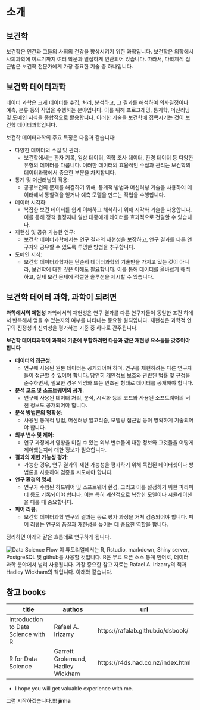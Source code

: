 # 소개 {.unnumbered}

## 보건학

  보건학은 인간과 그들의 사회의 건강을 향상시키기 위한 과학입니다. 보건학은 의학에서 사회과학에 이르기까지 여러 학문과 밀접하게 연관되어 있습니다. 따라서, 다학제적 접근법은 보건학 전문가에게 가장 중요한 기술 중 하나입니다.


## 보건학 데이터과학

데이터 과학은 크게 데이터를 수집, 처리, 분석하고, 그 결과를 해석하여 의사결정이나 예측, 분류 등의 작업을 수행하는 분야입니다. 이를 위해 프로그래밍, 통계학, 머신러닝 및 도메인 지식을 종합적으로 활용합니다. 이러한 기술을 보건학에 접목시키는 것이 보건학 데이터과학입니다.

보건학 데이터과학의 주요 특징은 다음과 같습니다:

-   다양한 데이터의 수집 및 관리:
    -   보건학에서는 환자 기록, 임상 데이터, 역학 조사 데이터, 환경 데이터 등 다양한 유형의 데이터를 다룹니다. 이러한 데이터의 효율적인 수집과 관리는 보건학의 데이터과학에서 중요한 부분을 차지합니다.
-   통계 및 머신러닝의 적용:
    -   공공보건의 문제를 해결하기 위해, 통계적 방법과 머신러닝 기술을 사용하여 데이터에서 통찰력을 얻거나 예측 모델을 만드는 작업을 수행합니다.
-   데이터 시각화:
    -   복잡한 보건 데이터를 쉽게 이해하고 해석하기 위해 시각화 기술을 사용합니다. 이를 통해 정책 결정자나 일반 대중에게 데이터를 효과적으로 전달할 수 있습니다.
-   재현성 및 공유 가능한 연구:
    -   보건학 데이터과학에서는 연구 결과의 재현성을 보장하고, 연구 결과를 다른 연구자와 공유할 수 있도록 투명한 방법을 추구합니다.
-   도메인 지식:
    -   보건학 데이터과학자는 단순히 데이터과학의 기술만을 가지고 있는 것이 아니라, 보건학에 대한 깊은 이해도 필요합니다. 이를 통해 데이터를 올바르게 해석하고, 실제 보건 문제에 적절한 솔루션을 제시할 수 있습니다.

##  보건학 데이터 과학, 과학이 되려면

**과학에서의 제현성** 과학에서의 재현성은 연구 결과를 다른 연구자들이 동일한 조건 하에서 반복해서 얻을 수 있는지의 여부를 나타내는 중요한 원칙입니다. 재현성은 과학적 연구의 진정성과 신뢰성을 평가하는 기준 중 하나로 간주됩니다.

**보건학 데이터과학이 과학의 기준에 부합하려면 다음과 같은 재현성 요소들을 갖추어야 합니다**

-   **데이터의 접근성**:
    -   연구에 사용된 원본 데이터는 공개되어야 하며, 연구를 재현하려는 다른 연구자들이 접근할 수 있어야 합니다. 당연히 개인정보 보호와 관련된 법률 및 규정을 준수하면서, 필요한 경우 익명화 또는 변조된 형태로 데이터를 공개해야 합니다.
-   **분석 코드 및 소프트웨어의 공개**:
    -   연구에 사용된 데이터 처리, 분석, 시각화 등의 코드와 사용된 소프트웨어의 버전 정보도 공개되어야 합니다.
-   **분석 방법론의 명확성**:
    -   사용된 통계적 방법, 머신러닝 알고리즘, 모델링 접근법 등이 명확하게 기술되어야 합니다.
-   **외부 변수 및 제어**:
    -   연구 과정에서 영향을 미칠 수 있는 외부 변수들에 대한 정보와 그것들을 어떻게 제어했는지에 대한 정보가 필요합니다.
-   **결과의 재현 가능성 평가**:
    -   가능한 경우, 연구 결과의 재현 가능성을 평가하기 위해 독립된 데이터셋이나 방법론을 사용하여 검증을 시도해야 합니다.
-   **연구 환경의 명세**:
    -   연구가 수행된 하드웨어 및 소프트웨어 환경, 그리고 이를 설정하기 위한 파라미터 등도 기록되어야 합니다. 이는 특히 계산적으로 복잡한 모델이나 시뮬레이션을 다룰 때 중요합니다.
-   **피어 리뷰**:
    -   보건학 데이터과학 연구의 결과는 동료 평가 과정을 거쳐 검증되어야 합니다. 피어 리뷰는 연구의 품질과 재현성을 높이는 데 중요한 역할을 합니다.

정리하면 아래와 같은 흐름데로 연구하게 됩니다.

![Data Science Flow](img/flow1.png)
이 튜토리얼에서는 R, Rstudio, markdown, Shiny server, PostgreSQL 및 github를 사용할 것입니다. R은 무료 오픈 소스 통계 언어로, 데이터 과학 분야에서 널리 사용됩니다. 가장 중요한 참고 자료는 Rafael A. Irizarry의 책과 Hadley Wickham의 책입니다. 아래와 같습니다.

<p>

## 참고 books

| title                               | authos                            | url                               |
|------------------------|------------------------|------------------------|
| Introduction to Data Science with R | Rafael A. Irizarry                | https://rafalab.github.io/dsbook/ |
| R for Data Science                  | Garrett Grolemund, Hadley Wickham | https://r4ds.had.co.nz/index.html |

-   I hope you will get valuable experience with me.

그럼 시작하겠습니다.!!! **jinha**

